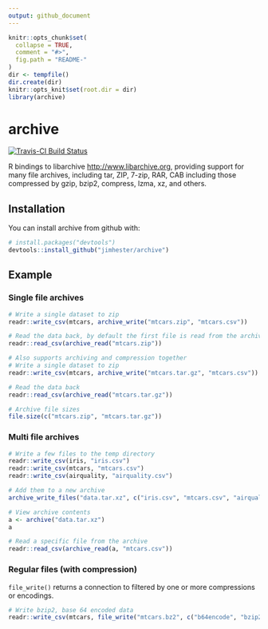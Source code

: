 ```yaml
---
output: github_document
---
```


<!-- README.md is generated from README.Rmd. Please edit that file -->

```r
knitr::opts_chunk$set(
  collapse = TRUE,
  comment = "#>",
  fig.path = "README-"
)
dir <- tempfile()
dir.create(dir)
knitr::opts_knit$set(root.dir = dir)
library(archive)
```

# archive
[![Travis-CI Build Status](https://travis-ci.org/jimhester/archive.svg?branch=master)](https://travis-ci.org/jimhester/archive)

R bindings to libarchive <http://www.libarchive.org>, providing support for
many file archives, including tar, ZIP, 7-zip, RAR, CAB including those
compressed by gzip, bzip2, compress, lzma, xz, and others.

## Installation

You can install archive from github with:


``` r
# install.packages("devtools")
devtools::install_github("jimhester/archive")
```

## Example

### Single file archives

```r
# Write a single dataset to zip
readr::write_csv(mtcars, archive_write("mtcars.zip", "mtcars.csv"))

# Read the data back, by default the first file is read from the archive.
readr::read_csv(archive_read("mtcars.zip"))

# Also supports archiving and compression together
# Write a single dataset to zip
readr::write_csv(mtcars, archive_write("mtcars.tar.gz", "mtcars.csv"))

# Read the data back
readr::read_csv(archive_read("mtcars.tar.gz"))

# Archive file sizes
file.size(c("mtcars.zip", "mtcars.tar.gz"))
```

### Multi file archives

```r
# Write a few files to the temp directory
readr::write_csv(iris, "iris.csv")
readr::write_csv(mtcars, "mtcars.csv")
readr::write_csv(airquality, "airquality.csv")

# Add them to a new archive
archive_write_files("data.tar.xz", c("iris.csv", "mtcars.csv", "airquality.csv"))

# View archive contents
a <- archive("data.tar.xz")
a

# Read a specific file from the archive
readr::read_csv(archive_read(a, "mtcars.csv"))
```

### Regular files (with compression)
`file_write()` returns a connection to filtered by one or more compressions or encodings.

```r
# Write bzip2, base 64 encoded data
readr::write_csv(mtcars, file_write("mtcars.bz2", c("b64encode", "bzip2")))
```
